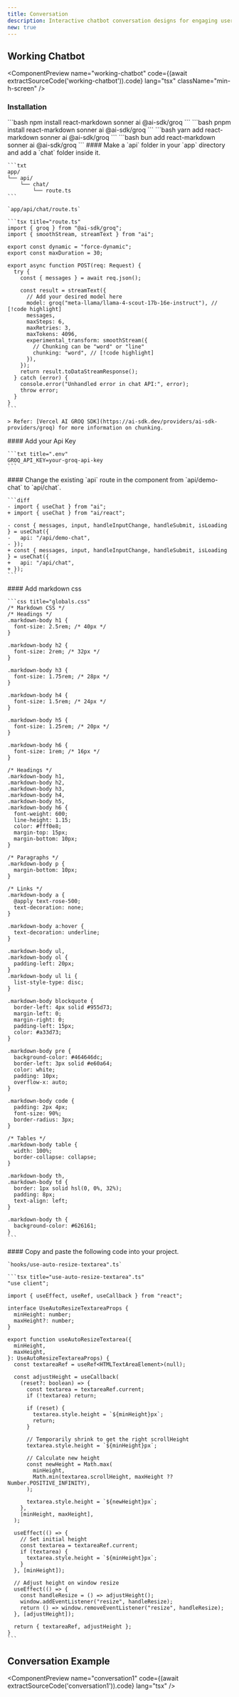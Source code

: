 ```yaml
---
title: Conversation
description: Interactive chatbot conversation designs for engaging user interactions
new: true
---
```



## Working Chatbot

<ComponentPreview
  name="working-chatbot"
  code={(await extractSourceCode('working-chatbot')).code}
  lang="tsx"
  className="min-h-screen"
/>

### Installation

<Steps>
  <Step>
    <Tabs items={["npm", "pnpm", "yarn", "bun"]}>
      <Tab>
        ```bash
        npm install react-markdown sonner ai @ai-sdk/groq
        ```
      </Tab>
      <Tab>
      ```bash 
      pnpm install react-markdown sonner ai @ai-sdk/groq
      ```
      </Tab>
      <Tab>
      ```bash 
      yarn add react-markdown sonner ai @ai-sdk/groq
      ```
      </Tab>
      <Tab>
      ```bash 
      bun add react-markdown sonner ai @ai-sdk/groq
      ```
      </Tab>
    </Tabs>
  </Step>

  <Step>
    #### Make a `api` folder in your `app` directory and add a `chat` folder inside it.

    ```txt
    app/
    └── api/
        └── chat/
            └── route.ts
    ```

    `app/api/chat/route.ts`

    ```tsx title="route.ts"
    import { groq } from "@ai-sdk/groq";
    import { smoothStream, streamText } from "ai";

    export const dynamic = "force-dynamic";
    export const maxDuration = 30;

    export async function POST(req: Request) {
      try {
        const { messages } = await req.json();

        const result = streamText({
          // Add your desired model here
          model: groq("meta-llama/llama-4-scout-17b-16e-instruct"), // [!code highlight]
          messages,
          maxSteps: 6,
          maxRetries: 3,
          maxTokens: 4096,
          experimental_transform: smoothStream({
            // Chunking can be "word" or "line"
            chunking: "word", // [!code highlight]
          }),
        });
        return result.toDataStreamResponse();
      } catch (error) {
        console.error("Unhandled error in chat API:", error);
        throw error;
      }
    }
    ```

    > Refer: [Vercel AI GROQ SDK](https://ai-sdk.dev/providers/ai-sdk-providers/groq) for more information on chunking.

  </Step>

  <Step>
    #### Add your Api Key

    ```txt title=".env"
    GROQ_API_KEY=your-groq-api-key
    ```
  </Step>

  <Step>
    #### Change the existing `api` route in the component from `api/demo-chat` to `api/chat`.

    ```diff
    - import { useChat } from "ai";
    + import { useChat } from "ai/react";

    - const { messages, input, handleInputChange, handleSubmit, isLoading } = useChat({
    -   api: "/api/demo-chat",
    - });
    + const { messages, input, handleInputChange, handleSubmit, isLoading } = useChat({
    +   api: "/api/chat",
    + });
    ```
  </Step>

  <Step>
    #### Add markdown css

    ```css title="globals.css"
    /* Markdown CSS */
    /* Headings */
    .markdown-body h1 {
      font-size: 2.5rem; /* 40px */
    }

    .markdown-body h2 {
      font-size: 2rem; /* 32px */
    }

    .markdown-body h3 {
      font-size: 1.75rem; /* 28px */
    }

    .markdown-body h4 {
      font-size: 1.5rem; /* 24px */
    }

    .markdown-body h5 {
      font-size: 1.25rem; /* 20px */
    }

    .markdown-body h6 {
      font-size: 1rem; /* 16px */
    }

    /* Headings */
    .markdown-body h1,
    .markdown-body h2,
    .markdown-body h3,
    .markdown-body h4,
    .markdown-body h5,
    .markdown-body h6 {
      font-weight: 600;
      line-height: 1.15;
      color: #fff0e8;
      margin-top: 15px;
      margin-bottom: 10px;
    }

    /* Paragraphs */
    .markdown-body p {
      margin-bottom: 10px;
    }

    /* Links */
    .markdown-body a {
      @apply text-rose-500;
      text-decoration: none;
    }

    .markdown-body a:hover {
      text-decoration: underline;
    }

    .markdown-body ul,
    .markdown-body ol {
      padding-left: 20px;
    }
    .markdown-body ul li {
      list-style-type: disc;
    }

    .markdown-body blockquote {
      border-left: 4px solid #955d73;
      margin-left: 0;
      margin-right: 0;
      padding-left: 15px;
      color: #a33d73;
    }

    .markdown-body pre {
      background-color: #464646dc;
      border-left: 3px solid #e60a64;
      color: white;
      padding: 10px;
      overflow-x: auto;
    }

    .markdown-body code {
      padding: 2px 4px;
      font-size: 90%;
      border-radius: 3px;
    }

    /* Tables */
    .markdown-body table {
      width: 100%;
      border-collapse: collapse;
    }

    .markdown-body th,
    .markdown-body td {
      border: 1px solid hsl(0, 0%, 32%);
      padding: 8px;
      text-align: left;
    }

    .markdown-body th {
      background-color: #626161;
    }
    ```
  </Step>

  <Step>
    #### Copy and paste the following code into your project.

    `hooks/use-auto-resize-textarea".ts`

    ```tsx title="use-auto-resize-textarea".ts"
    "use client";

    import { useEffect, useRef, useCallback } from "react";

    interface UseAutoResizeTextareaProps {
      minHeight: number;
      maxHeight?: number;
    }

    export function useAutoResizeTextarea({
      minHeight,
      maxHeight,
    }: UseAutoResizeTextareaProps) {
      const textareaRef = useRef<HTMLTextAreaElement>(null);

      const adjustHeight = useCallback(
        (reset?: boolean) => {
          const textarea = textareaRef.current;
          if (!textarea) return;

          if (reset) {
            textarea.style.height = `${minHeight}px`;
            return;
          }

          // Temporarily shrink to get the right scrollHeight
          textarea.style.height = `${minHeight}px`;

          // Calculate new height
          const newHeight = Math.max(
            minHeight,
            Math.min(textarea.scrollHeight, maxHeight ?? Number.POSITIVE_INFINITY),
          );

          textarea.style.height = `${newHeight}px`;
        },
        [minHeight, maxHeight],
      );

      useEffect(() => {
        // Set initial height
        const textarea = textareaRef.current;
        if (textarea) {
          textarea.style.height = `${minHeight}px`;
        }
      }, [minHeight]);

      // Adjust height on window resize
      useEffect(() => {
        const handleResize = () => adjustHeight();
        window.addEventListener("resize", handleResize);
        return () => window.removeEventListener("resize", handleResize);
      }, [adjustHeight]);

      return { textareaRef, adjustHeight };
    }
    ```
  </Step>
</Steps>

## Conversation Example

<ComponentPreview
  name="conversation1"
  code={(await extractSourceCode('conversation1')).code}
  lang="tsx"
/>